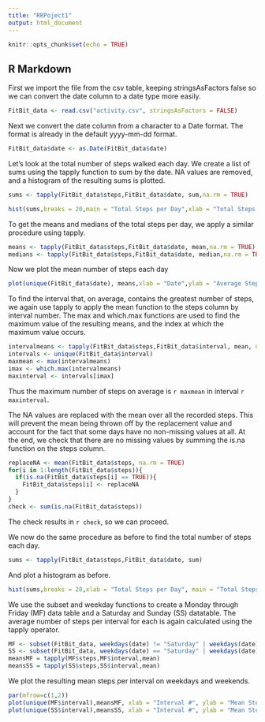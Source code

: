 ```yaml
---
title: "RRPoject1"
output: html_document
---
```


```r
knitr::opts_chunk$set(echo = TRUE)
```

## R Markdown
First we import the file from the csv table, keeping stringsAsFactors false so we can convert the date column to a date type more easily.

```r
FitBit_data <- read.csv("activity.csv", stringsAsFactors = FALSE)
```

Next we convert the date column from a character to a Date format.  The format is already in the default yyyy-mm-dd format.

``` r
FitBit_data$date <- as.Date(FitBit_data$date)
```

Let's look at the total number of steps walked each day.  We create a list of sums using the tapply function to sum by the date.  NA values are removed, and a histogram of the resulting sums is plotted.

```r
sums <- tapply(FitBit_data$steps,FitBit_data$date, sum,na.rm = TRUE)
```
```r
hist(sums,breaks = 20,main = "Total Steps per Day",xlab = "Total Steps per Day")
```

To get the means and medians of the total steps per day, we apply a similar procedure using tapply.

```r
means <- tapply(FitBit_data$steps,FitBit_data$date, mean,na.rm = TRUE)
medians <- tapply(FitBit_data$steps,FitBit_data$date, median,na.rm = TRUE)
```

Now we plot the mean number of steps each day

```r
plot(unique(FitBit_data$date), means,xlab = "Date",ylab = "Average Steps per Day", main = "Average Steps per Day vs Time")
```

To find the interval that, on average, contains the greatest number of steps, we again use tapply to apply the mean function to the steps column by interval number.  The max and which.max functions are used to find the maximum value of the resulting means, and the index at which the maximum value occurs.

```r
intervalmeans <- tapply(FitBit_data$steps,FitBit_data$interval, mean, na.rm = TRUE)
intervals <- unique(FitBit_data$interval)
maxmean <- max(intervalmeans)
imax <- which.max(intervalmeans)
maxinterval <- intervals[imax]
```
Thus the maximum number of steps on average is `r maxmean` in interval `r maxinterval`.

The NA values are replaced with the mean over all the recorded steps.  This will prevent the mean being thrown off by the replacement value and account for the fact that some days have no non-missing values at all.  At the end, we check that there are no missing values by summing the is.na function on the steps column.

```r
replaceNA <- mean(FitBit_data$steps, na.rm = TRUE)
for(i in 1:length(FitBit_data$steps)){
  if(is.na(FitBit_data$steps[i] == TRUE)){
    FitBit_data$steps[i] <- replaceNA
  }
}
check <- sum(is.na(FitBit_data$steps))
```

The check results in `r check`, so we can proceed.

We now do the same procedure as before to find the total number of steps each day.

```r
sums <- tapply(FitBit_data$steps,FitBit_data$date, sum)
```

And plot a histogram as before.

```r
hist(sums,breaks = 20,xlab = "Total Steps per Day", main = "Total Steps per Day")
```

We use the subset and weekday functions to create a Monday through Friday (MF) data table and a Saturday and Sunday (SS) datatable.  The average number of steps per interval for each is again calculated using the tapply operator.

```r
MF <- subset(FitBit_data, weekdays(date) != "Saturday" | weekdays(date) != "Sunday")
SS <- subset(FitBit_data, weekdays(date) == "Saturday" | weekdays(date) == "Sunday")
meansMF = tapply(MF$steps,MF$interval,mean)
meansSS = tapply(SS$steps,SS$interval,mean)
```

We plot the resulting mean steps per interval on weekdays and weekends.

```r
par(mfrow=c(1,2))
plot(unique(MF$interval),meansMF, xlab = "Interval #", ylab = "Mean Steps during Inteval", main = "Weekdays")
plot(unique(SS$interval),meansSS, xlab = "Interval #", ylab = "Mean Steps during Inteval", main = "Weekends")
```